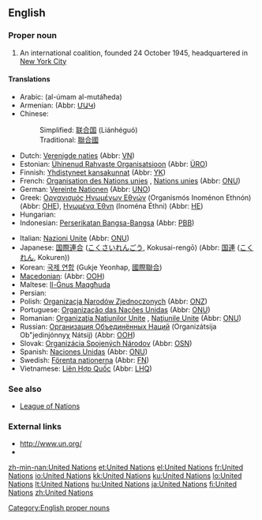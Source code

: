 ==English==
{{wikipedia}}

===Proper noun===
{{en-proper noun}}

# An international coalition, founded 24 October 1945, headquartered in [[w:New York City|New York City]]

====Translations====
{{trans-top|international coalition}}
* Arabic: {{Arab|[[الامم المتحدة]]}} (al-úmam al-mutáħeda) {{f|p}}
* Armenian: {{t-|hy|Միավորված ազգերի կազմակերպություն|tr=Miavorvaç azgeri kazmakerput’yun|sc=Armn|xs=Armenian}} (Abbr: [[ՄԱԿ]])
* Chinese:
*: Simplified: [[联合国]] (Liánhéguó)
*: Traditional: [[聯合國]]
* Dutch: [[Verenigde naties]] {{f|p}} (Abbr: [[VN]])
* Estonian: [[Ühinenud Rahvaste Organisatsioon]] (Abbr: [[ÜRO]])
* Finnish: [[Yhdistyneet kansakunnat]] (Abbr: [[YK]])
* French: [[Organisation des Nations unies]] {{f}}, [[Nations unies]] {{f|p}} (Abbr: [[ONU]])
* German: [[Vereinte Nationen]] {{f|p}} (Abbr: [[UNO]])
* Greek: [[Οργανισμός Ηνωμένων Εθνών]] (Organismós Inoménon Ethnón) {{m}} (Abbr: [[ΟΗΕ]]), [[Ηνωμένα Έθνη]] (Inoména Éthni) {{f}} (Abbr: [[ΗE]])
* Hungarian: {{t+|hu|Egyesült Nemzetek Szervezete}}
* Indonesian: [[Perserikatan Bangsa-Bangsa]] (Abbr: [[PBB]])
{{trans-mid}}
* Italian: [[Nazioni Unite]] {{f|p}} (Abbr: [[ONU#Italian|ONU]])
* Japanese: [[国際連合]] ([[こくさいれんごう]], Kokusai-rengō) (Abbr: [[国連]] ([[こくれん]], Kokuren))
* Korean: [[국제 연합]] (Gukje Yeonhap, [[國際聯合]])
* [[Macedonian]]: {{t|mk|Организација на Обединетите Нации|tr=Organizácija na Obedinétite Nácii|sc=Cyrl|xs=Macedonian}} (Abbr: [[ООН]])
* Maltese: [[Il-Ġnus Maqgħuda]]
* Persian: {{t|fa|سازمان ملل متّحد|tr=sāzmāne melale mottahed|sc=fa-Arab}}
* Polish: [[Organizacja Narodów Zjednoczonych]] {{f}} (Abbr: [[ONZ]])
* Portuguese: [[Organização das Nações Unidas]] {{f}} (Abbr: [[ONU]])
* Romanian: [[Organizaţia Naţiunilor Unite]] {{f}}, [[Naţiunile Unite]] {{f|p}} {{f}} (Abbr: [[ONU]])
* Russian: [[Организация Объединённых Наций]] (Organizátsija Ob"jedinjónnyχ Nátsij) {{f}} (Abbr: [[ООН]])
* Slovak: [[Organizácia Spojených Národov]] {{f}} (Abbr: [[OSN]])
* Spanish: [[Naciones Unidas]] {{f|p}} (Abbr: [[ONU]])
* Swedish: [[Förenta nationerna]] {{c|p}} (Abbr: [[FN]])
* Vietnamese: [[Liên Hợp Quốc]] (Abbr: [[LHQ]])
{{trans-bottom}}

===See also===
* [[League of Nations]]

===External links===
* [http://www.un.org/ http://www.un.org/]
* {{pedialite}}

[[Category:English proper nouns]]

[[zh-min-nan:United Nations]]
[[et:United Nations]]
[[el:United Nations]]
[[fr:United Nations]]
[[io:United Nations]]
[[kk:United Nations]]
[[ku:United Nations]]
[[lo:United Nations]]
[[lt:United Nations]]
[[hu:United Nations]]
[[ja:United Nations]]
[[fi:United Nations]]
[[zh:United Nations]]